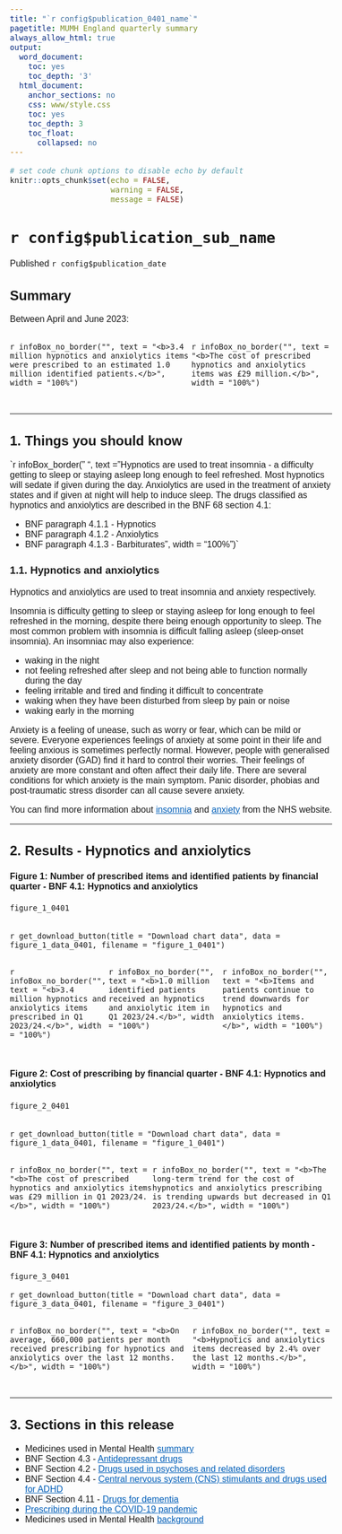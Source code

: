 ```yaml
---
title: "`r config$publication_0401_name`"
pagetitle: MUMH England quarterly summary
always_allow_html: true
output:
  word_document:
    toc: yes
    toc_depth: '3'
  html_document:
    anchor_sections: no
    css: www/style.css
    toc: yes
    toc_depth: 3
    toc_float:
      collapsed: no
---
```


<script>
  $(document).ready(function() {
    $('#header').prepend('<img src=`r knitr::image_uri("www/bsa_logo.svg")` alt=\"NHSBSA logo\" style=\"position:absolute; top: 0; right: 0; padding: 10px; width: 25%;\">');
  });
</script>

<style type="text/css">  body, td {
    font-size: 16px;
    font-family: sans-serif;
  }
  .list-group-item.active {
    background-color: #005EB8!important;
    border-color: #005EB8!important;
  }
    a {
        color: #005EB8!important;
    }
    .tocify {
        border-radius: 0px!important;
    }
</style>
  <html lang="en">

```r
# set code chunk options to disable echo by default
knitr::opts_chunk$set(echo = FALSE,
                      warning = FALSE,
                      message = FALSE)

```

<main>

# `r config$publication_sub_name` {.toc-ignore}

Published `r config$publication_date` 

## Summary

Between April and June 2023:

::::{.row style="display: flex; padding-bottom: 15px;"}
:::{.col-md-6}
`r infoBox_no_border("", text = "<b>3.4 million hypnotics and anxiolytics items were prescribed to an estimated 1.0 million identified patients.</b>", width = "100%")`
:::
:::{.col-md-6}
`r infoBox_no_border("", text = "<b>The cost of prescribed hypnotics and anxiolytics items was £29 million.</b>", width = "100%")`
:::
::::


---

## 1. Things you should know

`r infoBox_border(" ", text = "Hypnotics are used to treat insomnia - a difficulty getting to sleep or staying asleep long enough to feel refreshed. Most hypnotics will sedate if given during the day. Anxiolytics are used in the treatment of anxiety states and if given at night will help to induce sleep. The drugs classified as hypnotics and anxiolytics are described in the BNF 68 section 4.1:

* BNF paragraph 4.1.1 - Hypnotics
* BNF paragraph 4.1.2 - Anxiolytics
* BNF paragraph 4.1.3 - Barbiturates", width = "100%")`

### 1.1. Hypnotics and anxiolytics {.toc-ignore}

Hypnotics and anxiolytics are used to treat insomnia and anxiety respectively.

Insomnia is difficulty getting to sleep or staying asleep for long enough to feel refreshed in the morning, despite there being enough opportunity to sleep. The most common problem with insomnia is difficult falling asleep (sleep-onset insomnia). An insomniac may also experience:

* waking in the night
* not feeling refreshed after sleep and not being able to function normally during the day
* feeling irritable and tired and finding it difficult to concentrate
* waking when they have been disturbed from sleep by pain or noise
* waking early in the morning

Anxiety is a feeling of unease, such as worry or fear, which can be mild or severe. Everyone experiences feelings of anxiety at some point in their life and feeling anxious is sometimes perfectly normal. However, people with generalised anxiety disorder (GAD) find it hard to control their worries. Their feelings of anxiety are more constant and often affect their daily life. There are several conditions for which anxiety is the main symptom. Panic disorder, phobias and post-traumatic stress disorder can all cause severe anxiety.

You can find more information about [insomnia](https://www.nhs.uk/conditions/insomnia/) and [anxiety](https://www.nhs.uk/conditions/generalised-anxiety-disorder/) from the NHS website.

---

## 2. Results - Hypnotics and anxiolytics

#### Figure 1: Number of prescribed items and identified patients by financial quarter - BNF 4.1: Hypnotics and anxiolytics

```r

figure_1_0401
  
```
`r get_download_button(title = "Download chart data", data = figure_1_data_0401, filename = "figure_1_0401")`

::::{.row style="display: flex; padding-bottom: 15px;"}
:::{.col-md-4}
`r infoBox_no_border("", text = "<b>3.4 million hypnotics and anxiolytics items prescribed in Q1 2023/24.</b>", width = "100%")`
:::
:::{.col-md-4}
`r infoBox_no_border("", text = "<b>1.0 million identified patients received an hypnotics and anxiolytic item in Q1 2023/24.</b>", width = "100%")`
:::
:::{.col-md-4}
`r infoBox_no_border("", text = "<b>Items and patients continue to trend downwards for hypnotics and anxiolytics items.</b>", width = "100%")`
:::
::::


#### Figure 2: Cost of prescribing by financial quarter - BNF 4.1: Hypnotics and anxiolytics

```r

figure_2_0401
  
```
`r get_download_button(title = "Download chart data", data = figure_1_data_0401, filename = "figure_1_0401")`

::::{.row style="display: flex; padding-bottom: 15px;"}
:::{.col-md-6}
`r infoBox_no_border("", text = "<b>The cost of prescribed hypnotics and anxiolytics items was £29 million in Q1 2023/24.</b>", width = "100%")`
:::
:::{.col-md-6}
`r infoBox_no_border("", text = "<b>The long-term trend for the cost of hypnotics and anxiolytics prescribing is trending upwards but decreased in Q1 2023/24.</b>", width = "100%")`
:::
::::

#### Figure 3: Number of prescribed items and identified patients by month - BNF 4.1: Hypnotics and anxiolytics

```r

figure_3_0401
```
`r get_download_button(title = "Download chart data", data = figure_3_data_0401, filename = "figure_3_0401")`

::::{.row style="display: flex; padding-bottom: 15px;"}
:::{.col-md-6}
`r infoBox_no_border("", text = "<b>On average, 660,000 patients per month received prescribing for hypnotics and anxiolytics over the last 12 months.</b>", width = "100%")`
:::
:::{.col-md-6}
`r infoBox_no_border("", text = "<b>Hypnotics and anxiolytics items decreased by 2.4% over the last 12 months.</b>", width = "100%")`
:::
::::

---

## 3. Sections in this release


* Medicines used in Mental Health [summary](`r config$html_top_link`)
* BNF Section 4.3 - [Antidepressant drugs](`r config$html_0403_link`)
* BNF Section 4.2 - [Drugs used in psychoses and related disorders](`r config$html_0402_link`)
* BNF Section 4.4 - [Central nervous system (CNS) stimulants and drugs used for ADHD](`r config$html_0404_link`)
* BNF Section 4.11 - [Drugs for dementia](`r config$html_0411_link`)
* [Prescribing during the COVID-19 pandemic](`r config$html_model_link`)
* Medicines used in Mental Health [background](`r config$background_link`)